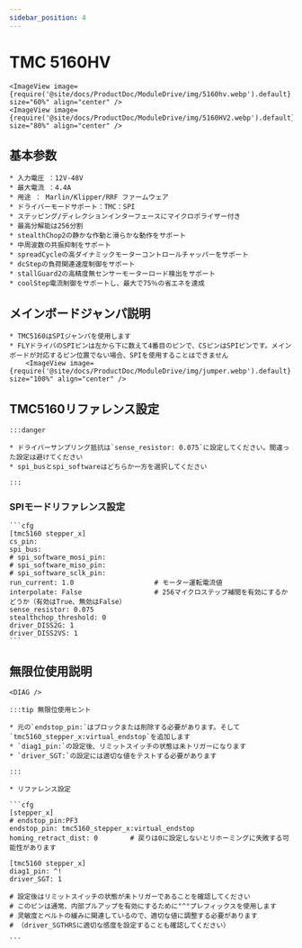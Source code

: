 ```yaml
---
sidebar_position: 4
---
```



# TMC 5160HV

    <ImageView image={require('@site/docs/ProductDoc/ModuleDrive/img/5160hv.webp').default} size="60%" align="center" />
    <ImageView image={require('@site/docs/ProductDoc/ModuleDrive/img/5160HV2.webp').default} size="80%" align="center" />



## 基本参数

    * 入力電圧 ：12V-48V
    * 最大電流 ：4.4A
    * 用途 ： Marlin/Klipper/RRF ファームウェア
    * ドライバーモードサポート：TMC：SPI
    * ステッピング/ディレクションインターフェースにマイクロポライザー付き
    * 最高分解能は256分割
    * stealthChop2の静かな作動と滑らかな動作をサポート
    * 中周波数の共振抑制をサポート
    * spreadCycleの高ダイナミックモーターコントロールチャッパーをサポート
    * dcStepの負荷関連速度制御をサポート
    * stallGuard2の高精度無センサーモーターロード検出をサポート
    * coolStep電流制御をサポートし、最大で75％の省エネを達成

## メインボードジャンパ説明

    * TMC5160はSPIジャンパを使用します
    * FLYドライバのSPIピンは左から下に数えて4番目のピンで、CSピンはSPIピンです。メインボードが対応するピン位置でない場合、SPIを使用することはできません
        <ImageView image={require('@site/docs/ProductDoc/ModuleDrive/img/jumper.webp').default} size="100%" align="center" />


## TMC5160リファレンス設定

    :::danger

    * ドライバーサンプリング抵抗は`sense_resistor: 0.075`に設定してください。間違った設定は避けてください
    * spi_busとspi_softwareはどちらか一方を選択してください
    
    :::

### SPIモードリファレンス設定

    ```cfg
    [tmc5160 stepper_x]
    cs_pin:
    spi_bus:
    # spi_software_mosi_pin:
    # spi_software_miso_pin:
    # spi_software_sclk_pin: 
    run_current: 1.0                    # モーター運転電流値
    interpolate: False                  # 256マイクロステップ補間を有効にするかどうか（有効はTrue、無効はFalse）
    sense_resistor: 0.075
    stealthchop_threshold: 0
    driver_DISS2G: 1
    driver_DISS2VS: 1
    ```

## 無限位使用説明

    <DIAG />

    :::tip 無限位使用ヒント

    * 元の`endstop_pin:`はブロックまたは削除する必要があります。そして`tmc5160_stepper_x:virtual_endstop`を追加します
    * `diag1_pin:`の設定後、リミットスイッチの状態は未トリガーになります
    * `driver_SGT:`の設定には適切な値をテストする必要があります

    :::

    * リファレンス設定

    ```cfg
    [stepper_x]
    # endstop_pin:PF3
    endstop_pin: tmc5160_stepper_x:virtual_endstop
    homing_retract_dist: 0        # 戻りは0に設定しないとリホーミングに失敗する可能性があります

    [tmc5160 stepper_x]
    diag1_pin: ^!
    driver_SGT: 1

    # 設定後はリミットスイッチの状態が未トリガーであることを確認してください
    # このピンは通常、内部プルアップを有効にするために"^"プレフィックスを使用します
    # 灵敏度とベルトの緩みに関連しているので、適切な値に調整する必要があります
    # （driver_SGTHRSに適切な感度を設定することも確認してください）

    ```
